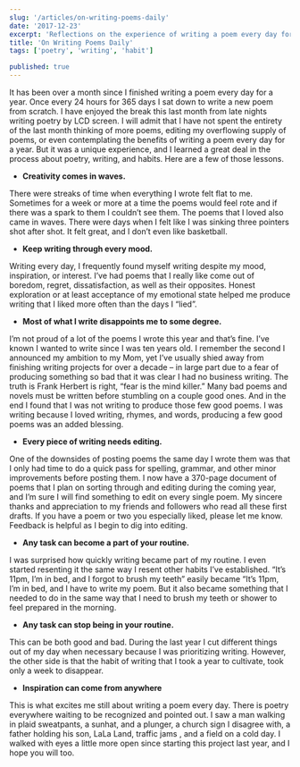 ```yaml
---
slug: '/articles/on-writing-poems-daily'
date: '2017-12-23'
excerpt: 'Reflections on the experience of writing a poem every day for a year.'
title: 'On Writing Poems Daily'
tags: ['poetry', 'writing', 'habit']

published: true
---
```


It has been over a month since I finished writing a poem every day for a year. Once every 24 hours for 365 days I sat down to write a new poem from scratch. I have enjoyed the break this last month from late nights writing poetry by LCD screen. I will admit that I have not spent the entirety of the last month thinking of more poems, editing my overflowing supply of poems, or even contemplating the benefits of writing a poem every day for a year. But it was a unique experience, and I learned a great deal in the process about poetry, writing, and habits. Here are a few of those lessons.

- **Creativity comes in waves.**

There were streaks of time when everything I wrote felt flat to me. Sometimes for a week or more at a time the poems would feel rote and if there was a spark to them I couldn’t see them. The poems that I loved also came in waves. There were days when I felt like I was sinking three pointers shot after shot. It felt great, and I don’t even like basketball.

- **Keep writing through every mood.**

Writing every day, I frequently found myself writing despite my mood, inspiration, or interest. I’ve had poems that I really like come out of boredom, regret, dissatisfaction, as well as their opposites. Honest exploration or at least acceptance of my emotional state helped me produce writing that I liked more often than the days I “lied”.

- **Most of what I write disappoints me to some degree.**

I’m not proud of a lot of the poems I wrote this year and that’s fine. I’ve known I wanted to write since I was ten years old. I remember the second I announced my ambition to my Mom, yet I’ve usually shied away from finishing writing projects for over a decade – in large part due to a fear of producing something so bad that it was clear I had no business writing. The truth is Frank Herbert is right, “fear is the mind killer.” Many bad poems and novels must be written before stumbling on a couple good ones. And in the end I found that I was not writing to produce those few good poems. I was writing because I loved writing, rhymes, and words, producing a few good poems was an added blessing.

- **Every piece of writing needs editing.**

One of the downsides of posting poems the same day I wrote them was that I only had time to do a quick pass for spelling, grammar, and other minor improvements before posting them. I now have a 370-page document of poems that I plan on sorting through and editing during the coming year, and I’m sure I will find something to edit on every single poem. My sincere thanks and appreciation to my friends and followers who read all these first drafts. If you have a poem or two you especially liked, please let me know. Feedback is helpful as I begin to dig into editing.

- **Any task can become a part of your routine.**

I was surprised how quickly writing became part of my routine. I even started resenting it the same way I resent other habits I’ve established. “It’s 11pm, I’m in bed, and I forgot to brush my teeth” easily became “It’s 11pm, I’m in bed, and I have to write my poem. But it also became something that I needed to do in the same way that I need to brush my teeth or shower to feel prepared in the morning.

- **Any task can stop being in your routine.**

This can be both good and bad. During the last year I cut different things out of my day when necessary because I was prioritizing writing. However, the other side is that the habit of writing that I took a year to cultivate, took only a week to disappear.

- **Inspiration can come from anywhere**

This is what excites me still about writing a poem every day. There is poetry everywhere waiting to be recognized and pointed out. I saw a man walking in plaid sweatpants, a sunhat, and a plunger, a church sign I disagree with, a father holding his son, LaLa Land, traffic jams , and a field on a cold day. I walked with eyes a little more open since starting this project last year, and I hope you will too.
